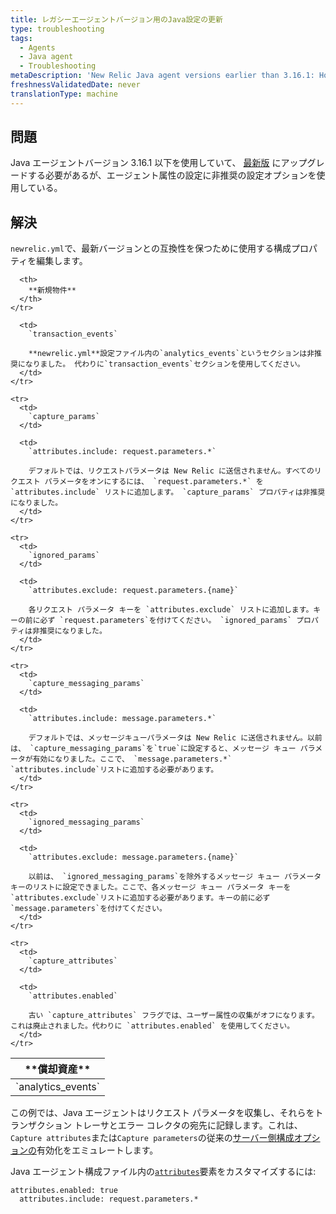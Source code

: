 ```yaml
---
title: レガシーエージェントバージョン用のJava設定の更新
type: troubleshooting
tags:
  - Agents
  - Java agent
  - Troubleshooting
metaDescription: 'New Relic Java agent versions earlier than 3.16.1: How to update your newrelic.yml file to the latest version of agent attribute configuration.'
freshnessValidatedDate: never
translationType: machine
---
```


## 問題

Java エージェントバージョン 3.16.1 以下を使用していて、 [最新版](/docs/release-notes/agent-release-notes/java-release-notes) にアップグレードする必要があるが、エージェント属性の設定に非推奨の設定オプションを使用している。

## 解決

`newrelic.yml`で、最新バージョンとの互換性を保つために使用する構成プロパティを編集します。

<table>
  <thead>
    <tr>
      <th width={200}>
        **償却資産**
      </th>

      <th>
        **新規物件**
      </th>
    </tr>
  </thead>

  <tbody>
    <tr>
      <td>
        `analytics_events`
      </td>

      <td>
        `transaction_events`

        **newrelic.yml**設定ファイル内の`analytics_events`というセクションは非推奨になりました。 代わりに`transaction_events`セクションを使用してください。
      </td>
    </tr>

    <tr>
      <td>
        `capture_params`
      </td>

      <td>
        `attributes.include: request.parameters.*`

        デフォルトでは、リクエストパラメータは New Relic に送信されません。すべてのリクエスト パラメータをオンにするには、 `request.parameters.*` を `attributes.include` リストに追加します。 `capture_params` プロパティは非推奨になりました。
      </td>
    </tr>

    <tr>
      <td>
        `ignored_params`
      </td>

      <td>
        `attributes.exclude: request.parameters.{name}`

        各リクエスト パラメータ キーを `attributes.exclude` リストに追加します。キーの前に必ず `request.parameters`を付けてください。 `ignored_params` プロパティは非推奨になりました。
      </td>
    </tr>

    <tr>
      <td>
        `capture_messaging_params`
      </td>

      <td>
        `attributes.include: message.parameters.*`

        デフォルトでは、メッセージキューパラメータは New Relic に送信されません。以前は、 `capture_messaging_params`を`true`に設定すると、メッセージ キュー パラメータが有効になりました。ここで、 `message.parameters.*` `attributes.include`リストに追加する必要があります。
      </td>
    </tr>

    <tr>
      <td>
        `ignored_messaging_params`
      </td>

      <td>
        `attributes.exclude: message.parameters.{name}`

        以前は、 `ignored_messaging_params`を除外するメッセージ キュー パラメータ キーのリストに設定できました。ここで、各メッセージ キュー パラメータ キーを`attributes.exclude`リストに追加する必要があります。キーの前に必ず`message.parameters`を付けてください。
      </td>
    </tr>

    <tr>
      <td>
        `capture_attributes`
      </td>

      <td>
        `attributes.enabled`

        古い `capture_attributes` フラグでは、ユーザー属性の収集がオフになります。これは廃止されました。代わりに `attributes.enabled` を使用してください。
      </td>
    </tr>
  </tbody>
</table>

この例では、Java エージェントはリクエスト パラメータを収集し、それらをトランザクション トレーサとエラー コレクタの宛先に記録します。これは、 `Capture attributes`または`Capture parameters`の従来の[サーバー側構成オプションの](/docs/agents/manage-apm-agents/configuration/server-side-agent-configuration)有効化をエミュレートします。

Java エージェント構成ファイル内の[`attributes`](/docs/agents/java-agent/configuration/java-agent-configuration-config-file#attributes)要素をカスタマイズするには:

```
attributes.enabled: true
  attributes.include: request.parameters.*
```